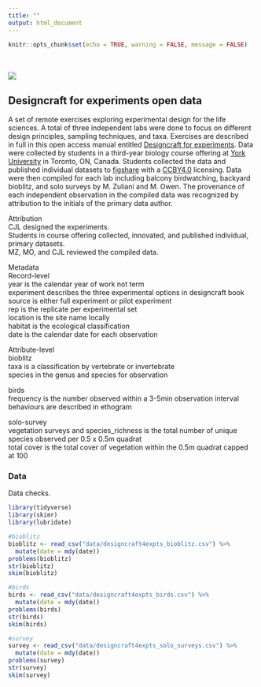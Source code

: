 ```yaml
---
title: ""
output: html_document
---
```


```r
knitr::opts_chunk$set(echo = TRUE, warning = FALSE, message = FALSE)
```

<br>  
![](./turtle.png)  

## Designcraft for experiments open data   
A set of remote exercises exploring experimental design for the life sciences. A total of three independent labs were done to focus on different design principles, sampling techniques, and taxa. Exercises are described in full in this open access manual entitled [Designcraft for experiments](https://bookdown.org/chris/designcraft4experiments/). Data were collected by students in a third-year biology course offering at [York University](https://biology.yorku.ca) in Toronto, ON, Canada. Students collected the data and published individual datasets to [figshare](https://figshare.com) with a [CCBY4.0](https://creativecommons.org/licenses/by/4.0/) licensing. Data were then compiled for each lab including balcony birdwatching, backyard bioblitz, and solo surveys by M. Zuliani and M. Owen. The provenance of each independent observation in the compiled data was recognized by attribution to the initials of the primary data author.  

Attribution  
CJL designed the experiments.  
Students in course offering collected, innovated, and published individual, primary datasets.  
MZ, MO, and CJL reviewed the compiled data.

Metadata  
Record-level  
year is the calendar year of work not term  
experiment describes the three experimental options in designcraft book  
source is either full experiment or pilot experiment  
rep is the replicate per experimental set  
location is the site name locally  
habitat is the ecological classification  
date is the calendar date for each observation  

Attribute-level  
bioblitz  
taxa is a classification by vertebrate or invertebrate  
species in the genus and species for observation   

birds  
frequency is the number observed within a 3-5min observation interval  
behaviours are described in ethogram  

solo-survey  
vegetation surveys and species_richness is the total number of unique species observed per 0.5 x 0.5m quadrat  
total cover is the total cover of vegetation within the 0.5m quadrat capped at 100  




### Data  
Data checks.  
```r
library(tidyverse)  
library(skimr)
library(lubridate)

#bioblitz
bioblitz <- read_csv("data/designcraft4expts_bioblitz.csv") %>% 
  mutate(date = mdy(date))
problems(bioblitz)
str(bioblitz)
skim(bioblitz)

#birds
birds <- read_csv("data/designcraft4expts_birds.csv") %>% 
  mutate(date = mdy(date))
problems(birds)
str(birds)
skim(birds)

#survey
survey <- read_csv("data/designcraft4expts_solo_surveys.csv") %>% 
  mutate(date = mdy(date))
problems(survey)
str(survey)
skim(survey)



```

